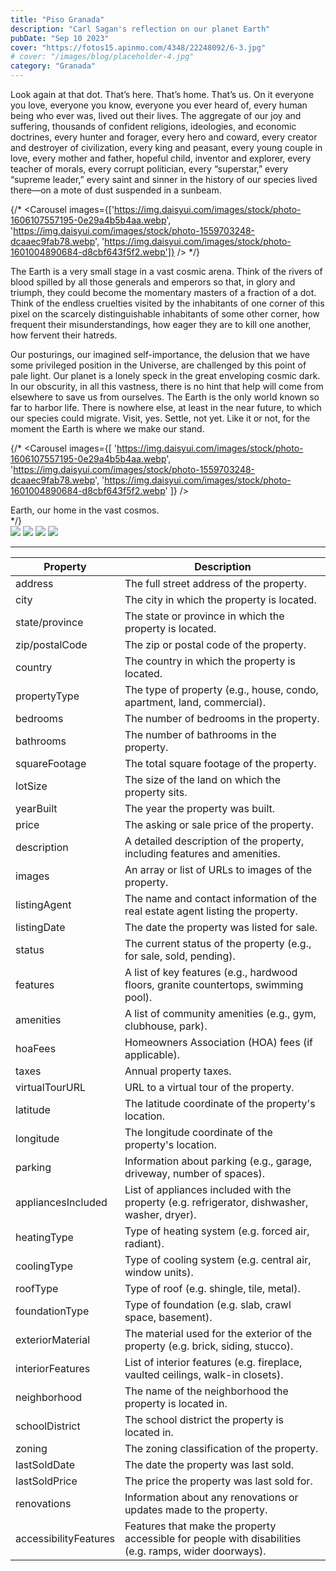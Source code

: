 ```yaml
---
title: "Piso Granada"
description: "Carl Sagan's reflection on our planet Earth"
pubDate: "Sep 10 2023"
cover: "https://fotos15.apinmo.com/4348/22248092/6-3.jpg"
# cover: "/images/blog/placeholder-4.jpg"
category: "Granada"
---
```



Look again at that dot. That’s here. That’s home. That’s us. On it everyone you love, everyone you know, everyone you ever heard of, every human being who ever was, lived out their lives. The aggregate of our joy and suffering, thousands of confident religions, ideologies, and economic doctrines, every hunter and forager, every hero and coward, every creator and destroyer of civilization, every king and peasant, every young couple in love, every mother and father, hopeful child, inventor and explorer, every teacher of morals, every corrupt politician, every “superstar,” every “supreme leader,” every saint and sinner in the history of our species lived there—on a mote of dust suspended in a sunbeam.

{/* <Carousel images={['https://img.daisyui.com/images/stock/photo-1606107557195-0e29a4b5b4aa.webp', 'https://img.daisyui.com/images/stock/photo-1559703248-dcaaec9fab78.webp', 'https://img.daisyui.com/images/stock/photo-1601004890684-d8cbf643f5f2.webp']} /> */}

The Earth is a very small stage in a vast cosmic arena. Think of the rivers of blood spilled by all those generals and emperors so that, in glory and triumph, they could become the momentary masters of a fraction of a dot. Think of the endless cruelties visited by the inhabitants of one corner of this pixel on the scarcely distinguishable inhabitants of some other corner, how frequent their misunderstandings, how eager they are to kill one another, how fervent their hatreds.

Our posturings, our imagined self-importance, the delusion that we have some privileged position in the Universe, are challenged by this point of pale light. Our planet is a lonely speck in the great enveloping cosmic dark. In our obscurity, in all this vastness, there is no hint that help will come from elsewhere to save us from ourselves.
The Earth is the only world known so far to harbor life. There is nowhere else, at least in the near future, to which our species could migrate. Visit, yes. Settle, not yet. Like it or not, for the moment the Earth is where we make our stand.


{/* <Carousel 
  images={[
    'https://img.daisyui.com/images/stock/photo-1606107557195-0e29a4b5b4aa.webp',
    'https://img.daisyui.com/images/stock/photo-1559703248-dcaaec9fab78.webp',
    'https://img.daisyui.com/images/stock/photo-1601004890684-d8cbf643f5f2.webp'
  ]}
/>
<div className="carousel-caption absolute bottom-4 left-1/2 transform -translate-x-1/2 text-white text-lg bg-black bg-opacity-50 p-4">
  Earth, our home in the vast cosmos.
</div> */}


<div class="columns-3xs ...">
  <img class="aspect-3/2 ..." src="/src/assets/img/6-1s.jpg" />
  <img class="aspect-square ..." src="/src/assets/img/6-2s.jpg" />
  <img class="aspect-square ..." src="https://fotos15.apinmo.com/4348/22248092/6-3.jpg" />
  <img class="aspect-square ..." src="https://img.daisyui.com/images/stock/photo-1601004890684-d8cbf643f5f2.webp" />
</div>

---

| Property             | Description                                                                                             |
|----------------------|---------------------------------------------------------------------------------------------------------|
| address              | The full street address of the property.                                                               |
| city                 | The city in which the property is located.                                                              |
| state/province       | The state or province in which the property is located.                                                 |
| zip/postalCode       | The zip or postal code of the property.                                                                |
| country              | The country in which the property is located.                                                           |
| propertyType         | The type of property (e.g., house, condo, apartment, land, commercial).                                |
| bedrooms             | The number of bedrooms in the property.                                                                  |
| bathrooms            | The number of bathrooms in the property.                                                                 |
| squareFootage        | The total square footage of the property.                                                              |
| lotSize              | The size of the land on which the property sits.                                                        |
| yearBuilt            | The year the property was built.                                                                        |
| price                | The asking or sale price of the property.                                                               |
| description          | A detailed description of the property, including features and amenities.                               |
| images               | An array or list of URLs to images of the property.                                                      |
| listingAgent         | The name and contact information of the real estate agent listing the property.                    |
| listingDate          | The date the property was listed for sale.                                                              |
| status               | The current status of the property (e.g., for sale, sold, pending).                                     |
| features             | A list of key features (e.g., hardwood floors, granite countertops, swimming pool).                   |
| amenities            | A list of community amenities (e.g., gym, clubhouse, park).                                            |
| hoaFees              | Homeowners Association (HOA) fees (if applicable).                                                     |
| taxes                | Annual property taxes.                                                                                 |
| virtualTourURL       | URL to a virtual tour of the property.                                                                  |
| latitude             | The latitude coordinate of the property's location.                                                  |
| longitude            | The longitude coordinate of the property's location.                                                 |
| parking              | Information about parking (e.g., garage, driveway, number of spaces).                                  |
| appliancesIncluded   | List of appliances included with the property (e.g. refrigerator, dishwasher, washer, dryer).         |
| heatingType          | Type of heating system (e.g. forced air, radiant).                                                    |
| coolingType          | Type of cooling system (e.g. central air, window units).                                              |
| roofType             | Type of roof (e.g. shingle, tile, metal).                                                             |
| foundationType       | Type of foundation (e.g. slab, crawl space, basement).                                                |
| exteriorMaterial     | The material used for the exterior of the property (e.g. brick, siding, stucco).                        |
| interiorFeatures     | List of interior features (e.g. fireplace, vaulted ceilings, walk-in closets).                         |
| neighborhood         | The name of the neighborhood the property is located in.                                               |
| schoolDistrict       | The school district the property is located in.                                                        |
| zoning               | The zoning classification of the property.                                                              |
| lastSoldDate         | The date the property was last sold.                                                                   |
| lastSoldPrice        | The price the property was last sold for.                                                              |
| renovations          | Information about any renovations or updates made to the property.                                     |
| accessibilityFeatures| Features that make the property accessible for people with disabilities (e.g. ramps, wider doorways). |
